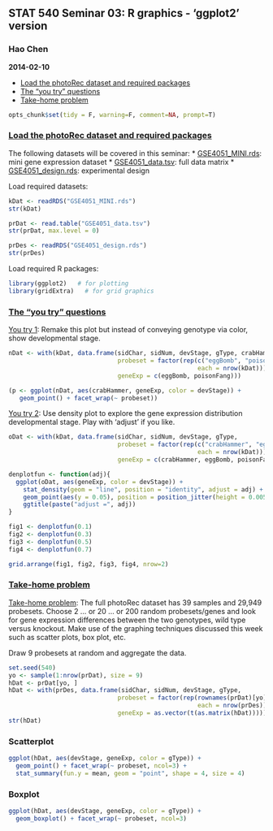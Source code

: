 ## STAT 540 Seminar 03: R graphics - 'ggplot2' version
### Hao Chen
__2014-02-10__

* <dim id="1a">[Load the photoRec dataset and required packages](#1b)
* <dim id="2a">[The "you try" questions](#2b)
* <dim id="3a">[Take-home problem](#3b)

```r
opts_chunk$set(tidy = F, warning=F, comment=NA, prompt=T)
```

### <dim id="1b">[Load the photoRec dataset and required packages](#1a)
The following datasets will be covered in this seminar:
* [GSE4051_MINI.rds](https://github.com/jennybc/stat540_2014/blob/master/examples/photoRec/data/GSE4051_MINI.rds): mini gene expression dataset
* [GSE4051_data.tsv](https://github.com/jennybc/stat540_2014/blob/master/examples/photoRec/data/GSE4051_data.tsv): full data matrix 
* [GSE4051_design.rds](https://github.com/jennybc/stat540_2014/blob/master/examples/photoRec/data/GSE4051_design.rds): experimental design

Load required datasets:
```r
kDat <- readRDS("GSE4051_MINI.rds")
str(kDat)
```

```r
prDat <- read.table("GSE4051_data.tsv")
str(prDat, max.level = 0)
```

```r
prDes <- readRDS("GSE4051_design.rds")
str(prDes)
```

Load required R packages:
```r
library(ggplot2)   # for plotting
library(gridExtra)   # for grid graphics
```

### <dim id="2b">[The "you try" questions](#2a)
[You try 1](http://ugrad.stat.ubc.ca/~stat540/seminars/seminar03_graphics-ggplot2.html#stripplot): Remake this plot but instead of conveying genotype via color, show developmental stage.

```r
nDat <- with(kDat, data.frame(sidChar, sidNum, devStage, gType, crabHammer, 
                              probeset = factor(rep(c("eggBomb", "poisonFang"), 
                                                    each = nrow(kDat))), 
                              geneExp = c(eggBomb, poisonFang)))

(p <- ggplot(nDat, aes(crabHammer, geneExp, color = devStage)) + 
   geom_point() + facet_wrap(~ probeset))
```

[You try 2](http://ugrad.stat.ubc.ca/~stat540/seminars/seminar03_graphics-ggplot2.html#boxplot): Use density plot to explore the gene expression distribution developmental stage. Play with 'adjust' if you like.

```r
oDat <- with(kDat, data.frame(sidChar, sidNum, devStage, gType,
                              probeset = factor(rep(c("crabHammer", "eggBomb", "poisonFang"),
                                                    each = nrow(kDat))),
                              geneExp = c(crabHammer, eggBomb, poisonFang)))

denplotfun <- function(adj){
  ggplot(oDat, aes(geneExp, color = devStage)) + 
    stat_density(geom = "line", position = "identity", adjust = adj) + 
    geom_point(aes(y = 0.05), position = position_jitter(height = 0.005)) + 
    ggtitle(paste("adjust =", adj))
}

fig1 <- denplotfun(0.1)
fig2 <- denplotfun(0.3)
fig3 <- denplotfun(0.5)
fig4 <- denplotfun(0.7)

grid.arrange(fig1, fig2, fig3, fig4, nrow=2)

```

### <dim id="3b">[Take-home problem](#3a)
[Take-home problem](http://ugrad.stat.ubc.ca/~stat540/seminars/seminar03_graphics-ggplot2.html#take-home-problem): The full photoRec dataset has 39 samples and 29,949 probesets. Choose 2 ... or 20 ... or 200 random probesets/genes and look for gene expression differences between the two genotypes, wild type versus knockout. Make use of the graphing techniques discussed this week such as scatter plots, box plot, etc. 

Draw 9 probesets at random and aggregate the data.
```r
set.seed(540)
yo <- sample(1:nrow(prDat), size = 9)
hDat <- prDat[yo, ]
hDat <- with(prDes, data.frame(sidChar, sidNum, devStage, gType,
                              probeset = factor(rep(rownames(prDat)[yo],
                                                    each = nrow(prDes))),
                              geneExp = as.vector(t(as.matrix(hDat)))))
str(hDat)
```

### Scatterplot
```r
ggplot(hDat, aes(devStage, geneExp, color = gType)) + 
  geom_point() + facet_wrap(~ probeset, ncol=3) + 
  stat_summary(fun.y = mean, geom = "point", shape = 4, size = 4)
```

### Boxplot
```r
ggplot(hDat, aes(devStage, geneExp, color = gType)) + 
  geom_boxplot() + facet_wrap(~ probeset, ncol=3)
```
